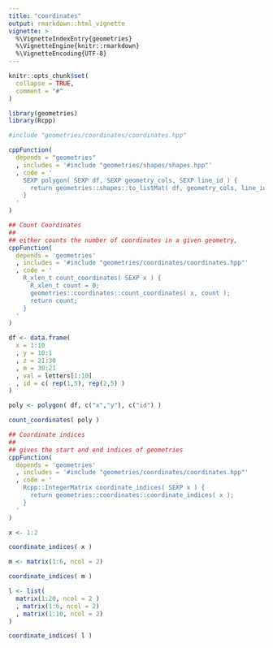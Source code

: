 ```yaml
---
title: "coordinates"
output: rmarkdown::html_vignette
vignette: >
  %\VignetteIndexEntry{geometries}
  %\VignetteEngine{knitr::rmarkdown}
  %\VignetteEncoding{UTF-8}
---
```


```r
knitr::opts_chunk$set(
  collapse = TRUE,
  comment = "#"
)
```

```r
library(geometries)
library(Rcpp)
```


```r
#include "geometries/coordinates/coordinates.hpp"
```


```r

cppFunction(
  depends = "geometries"
  , includes = '#include "geometries/shapes/shapes.hpp"'
  , code = '
    SEXP polygon( SEXP df, SEXP geometry_cols, SEXP line_id ) {
      return geometries::shapes::to_listMat( df, geometry_cols, line_id );
    }
  '
)

```

```r

## Count Coordinates
##
## either counts the number of coordinates in a given geometry,
cppFunction(
  depends = 'geometries'
  , includes = '#include "geometries/coordinates/coordinates.hpp"'
  , code = '
    R_xlen_t count_coordinates( SEXP x ) {
      R_xlen_t count = 0;
      geometries::coordinates::count_coordinates( x, count );
      return count;
    }
  '
)

df <- data.frame(
  x = 1:10
  , y = 10:1
  , z = 21:30
  , m = 30:21
  , val = letters[1:10]
  , id = c( rep(1,5), rep(2,5) )
)

poly <- polygon( df, c("x","y"), c("id") )

count_coordinates( poly )
```


```r

## Coordinate indices
##
## gives the start and end indices of geometries
cppFunction(
  depends = 'geometries'
  , includes = '#include "geometries/coordinates/coordinates.hpp"'
  , code = '
    Rcpp::IntegerMatrix coordinate_indices( SEXP x ) {
      return geometries::coordinates::coordinate_indices( x );
    }
  '
)

x <- 1:2

coordinate_indices( x )

m <- matrix(1:6, ncol = 2)

coordinate_indices( m )

l <- list(
  matrix(1:20, ncol = 2 )
  , matrix(1:6, ncol = 2)
  , matrix(1:10, ncol = 2)
)

coordinate_indices( l )


```


